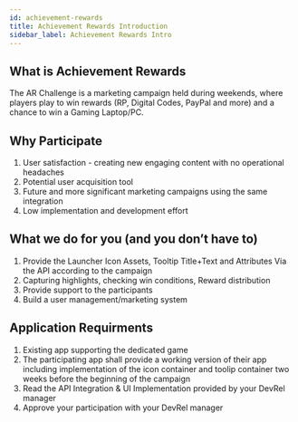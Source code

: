 ```yaml
---
id: achievement-rewards
title: Achievement Rewards Introduction
sidebar_label: Achievement Rewards Intro
---
```


## What is Achievement Rewards
The AR Challenge is a marketing campaign held during weekends, where players play to win rewards (RP, Digital Codes, PayPal and more) and a chance to win a Gaming Laptop/PC.

## Why Participate
1. User satisfaction - creating new engaging content with no operational headaches
2. Potential user acquisition tool
3. Future and more significant marketing campaigns using the same integration
4. Low implementation and development effort

## What we do for you (and you don’t have to)
1. Provide the Launcher Icon Assets, Tooltip Title+Text and Attributes Via the API according to the campaign
2. Capturing highlights, checking win conditions, Reward distribution
3. Provide support to the participants
4. Build a user management/marketing system

## Application Requirments
1. Existing app supporting the dedicated game
2. The participating app shall provide a working version of their app including  implementation of the icon container and toolip container two weeks before the beginning of the campaign
3. Read the API Integration & UI Implementation provided by your DevRel manager
4. Approve your participation with your DevRel manager
